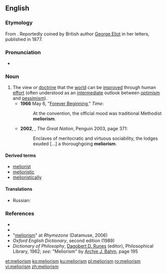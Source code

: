 ==English==
{{wikipedia}}

===Etymology===
From {{etyl|la|en}} {{m|la|melior||better}} {{suffix||ism|lang=en}}. Reportedly coined by British author [[w:George Eliot|George Eliot]] in her letters, published in 1877.

===Pronunciation===
* {{a|UK}} {{IPA|/ˈmiːlɪəɹɪz(ə)m/|lang=en}}

===Noun===
{{en-noun}}

# The view or [[doctrine]] that the [[world]] can be [[improve]]d through human [[effort]] (often understood as an [[intermediate]] outlook between [[optimism]] and [[pessimism]]). {{defdate|from 19th c.}}
#* '''1966''' May 6, "[http://www.time.com/time/magazine/article/0,9171,901869,00.html Forever Beginning]," ''Time'':
#*: At the convention, the official mood was traditional Methodist '''meliorism'''.
#* '''2002''', {{w|Colin Jones (historian)|Colin Jones}}, ''The Great Nation'', Penguin 2003, page 371:
#*: Enclaves of meritocratic and virtuous sociability, the lodges exuded [...] a thoroughgoing '''meliorism'''.

====Derived terms====
* [[meliorist]]
* [[melioristic]]
* [[melioristically]]

====Translations====
{{trans-top|the view that the world can be improved through human effort}}
{{trans-mid}}
* Russian: {{t|ru|мелиори́зм|m}}
{{trans-bottom}}

===References===
* {{R:Dictionary.com}}
* {{R:Encarta|meliorism}}
* "[http://www.rhymezone.com/r/rhyme.cgi?Word=meliorism meliorism]" at ''Rhymezone'' (Datamuse, 2006)
* ''Oxford English Dictionary'', second edition (1989)
* ''Dictionary of Philosophy'', [[w:Dagobert D. Runes|Dagobert D. Runes]] (editor), Philosophical Library, 1962; ''see:'' "Meliorism" by [[w:Archie J. Bahm|Archie J. Bahm]], page 195

[[et:meliorism]]
[[ko:meliorism]]
[[ku:meliorism]]
[[pl:meliorism]]
[[ro:meliorism]]
[[vi:meliorism]]
[[zh:meliorism]]